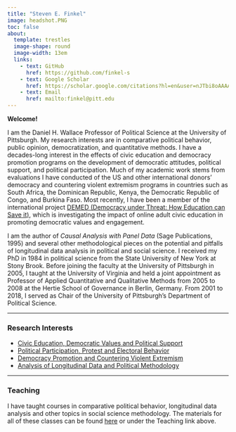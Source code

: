 ```yaml
---
title: "Steven E. Finkel"
image: headshot.PNG
toc: false
about: 
  template: trestles
  image-shape: round
  image-width: 13em
  links:
    - text: GitHub
      href: https://github.com/finkel-s
    - text: Google Scholar
      href: https://scholar.google.com/citations?hl=en&user=nJTbi8oAAAAJ
    - text: Email
      href: mailto:finkel@pitt.edu
---
```


**Welcome!**

::: justify-text
I am the Daniel H. Wallace Professor of Political Science at the University of Pittsburgh. My research interests are in comparative political behavior, public opinion, democratization, and quantitative methods. I have a decades-long interest in the effects of civic education and democracy promotion programs on the development of democratic attitudes, political support, and political participation. Much of my academic work stems from evaluations I have conducted of the US and other international donors' democracy and countering violent extremism programs in countries such as South Africa, the Dominican Republic, Kenya, the Democratic Republic of Congo, and Burkina Faso. Most recently, I have been a member of the international project [DEMED (Democracy under Threat: How Education can Save it)](https://www.gla.ac.uk/research/az/democracyresearch/), which is investigating the impact of online adult civic education in promoting democratic values and engagement.

I am the author of *Causal Analysis with Panel Data* (Sage Publications, 1995) and several other methodological pieces on the potential and pitfalls of longitudinal data analysis in political and social science. I received my PhD in 1984 in political science from the State University of New York at Stony Brook. Before joining the faculty at the University of Pittsburgh in 2005, I taught at the University of Virginia and held a joint appointment as Professor of Applied Quantitative and Qualitative Methods from 2005 to 2008 at the Hertie School of Governance in Berlin, Germany. From 2001 to 2018, I served as Chair of the University of Pittsburgh’s Department of Political Science.
:::

------------------------------------------------------------------------

### Research Interests

::: justify-text
<ul>
  <li><a href="publications.html#category=Civic%20Education,%20Democratic%20Values%20and%20Political%20Support">Civic Education, Democratic Values and Political Support</a></li>
  <li><a href="publications.html#category=Political%20Participation,%20Protest%20and%20Electoral%20Behavior">Political Participation, Protest and Electoral Behavior</a></li>
  <li><a href="publications.html#category=Democracy%20Promotion%20and%20Countering%20Violent%20Extremism">Democracy Promotion and Countering Violent Extremism</a></li>
  <li><a href="publications.html#category=Analysis%20of%20Longitudinal%20Data%20and%20Political%20Methodology">Analysis of Longitudinal Data and Political Methodology</a></li>
</ul>
:::

------------------------------------------------------------------------

### Teaching

::: justify-text
I have taught courses in comparative political behavior, longitudinal data analysis and other topics in social science methodology. The materials for all of these classes can be found <a href="https://finkel-s.github.io/teaching.html">here</a> or under the Teaching link above.
::::
